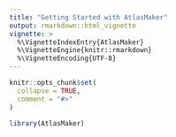 ```yaml
---
title: "Getting Started with AtlasMaker"
output: rmarkdown::html_vignette
vignette: >
  %\VignetteIndexEntry{AtlasMaker}
  %\VignetteEngine{knitr::rmarkdown}
  %\VignetteEncoding{UTF-8}
---
```


```r
knitr::opts_chunk$set(
  collapse = TRUE,
  comment = "#>"
)
```

```r
library(AtlasMaker)
```
